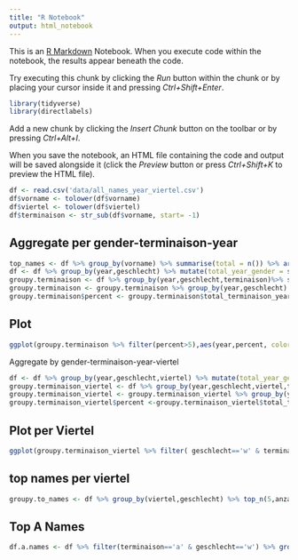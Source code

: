 ```yaml
---
title: "R Notebook"
output: html_notebook
---
```


This is an [R Markdown](http://rmarkdown.rstudio.com) Notebook. When you execute code within the notebook, the results appear beneath the code. 

Try executing this chunk by clicking the *Run* button within the chunk or by placing your cursor inside it and pressing *Ctrl+Shift+Enter*. 

```r
library(tidyverse)
library(directlabels)
```

Add a new chunk by clicking the *Insert Chunk* button on the toolbar or by pressing *Ctrl+Alt+I*.

When you save the notebook, an HTML file containing the code and output will be saved alongside it (click the *Preview* button or press *Ctrl+Shift+K* to preview the HTML file).
```r
df <- read.csv('data/all_names_year_viertel.csv')
df$vorname <- tolower(df$vorname)
df$viertel <- tolower(df$viertel)
df$terminaison <- str_sub(df$vorname, start= -1)

```


## Aggregate per gender-terminaison-year
```r
top_names <- df %>% group_by(vorname) %>% summarise(total = n()) %>% arrange(desc(total))
df <- df %>% group_by(year,geschlecht) %>% mutate(total_year_gender = sum(anzahl) ) 
groupy.terminaison <- df %>% group_by(year,geschlecht,terminaison)%>% summarise(total_terminaison_year = sum(anzahl))
groupy.terminaison <- groupy.terminaison %>% group_by(year,geschlecht) %>% mutate(total_year_gender = sum(total_terminaison_year))
groupy.terminaison$percent <- groupy.terminaison$total_terminaison_year/groupy.terminaison$total_year_gender*100


```

## Plot

```r
ggplot(groupy.terminaison %>% filter(percent>5),aes(year,percent, color=terminaison))+ geom_line()+facet_wrap(~geschlecht)+geom_dl(aes(label=terminaison), method="first.points") 
```

Aggregate by gender-terminaison-year-viertel
```r

df <- df %>% group_by(year,geschlecht,viertel) %>% mutate(total_year_gender_viertel = sum(anzahl) ) 
groupy.terminaison_viertel <- df %>% group_by(year,geschlecht,viertel,terminaison)%>% summarise(total_terminaison_year = sum(anzahl))
groupy.terminaison_viertel <- groupy.terminaison_viertel %>% group_by(year,geschlecht,viertel) %>% mutate(total_year_gender = sum(total_terminaison_year))
groupy.terminaison_viertel$percent <-groupy.terminaison_viertel$total_terminaison_year/groupy.terminaison_viertel$total_year_gender*100

```


## Plot per Viertel

```r
ggplot(groupy.terminaison_viertel %>% filter( geschlecht=='w' & terminaison %in% c('a','e','n','y')),aes(year,percent, color=terminaison))+ geom_line()+facet_wrap(~viertel)+geom_dl(aes(label=terminaison), method="first.points") +ylim(c(0,60))
```
## top names per viertel

```r
groupy.to_names <- df %>% group_by(viertel,geschlecht) %>% top_n(5,anzahl)
```


## Top A Names

```r
df.a.names <- df %>% filter(terminaison=='a' & geschlecht=='w') %>% group_by(vorname) %>% summarise(total=sum(anzahl))
```

